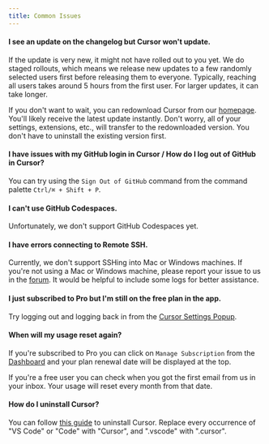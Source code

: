 ```yaml
---
title: Common Issues
---
```


#### I see an update on the changelog but Cursor won't update.

If the update is very new, it might not have rolled out to you yet. We do staged rollouts, which means we release new updates to a few randomly selected users first before releasing them to everyone. Typically, reaching all users takes around 5 hours from the first user. For larger updates, it can take longer.

If you don't want to wait, you can redownload Cursor from our [homepage](https://cursor.com/). You'll likely receive the latest update instantly. Don't worry, all of your settings, extensions, etc., will transfer to the redownloaded version. You don't have to uninstall the existing version first.

#### I have issues with my GitHub login in Cursor / How do I log out of GitHub in Cursor?

You can try using the `Sign Out of GitHub` command from the command palette `Ctrl/⌘ + Shift + P`.

#### I can't use GitHub Codespaces.

Unfortunately, we don't support GitHub Codespaces yet.

#### I have errors connecting to Remote SSH.

Currently, we don't support SSHing into Mac or Windows machines. If you're not using a Mac or Windows machine, please report your issue to us in the [forum](https://forum.cursor.com/). It would be helpful to include some logs for better assistance.

#### I just subscribed to Pro but I'm still on the free plan in the app.

Try logging out and logging back in from the [Cursor Settings Popup](/get-started/glossary#cursor-settings-popup).

#### When will my usage reset again?

If you're subscribed to Pro you can click on `Manage Subscription` from the [Dashboard](https://cursor.com/settings) and your plan renewal date will be displayed at the top.

If you're a free user you can check when you got the first email from us in your inbox. Your usage will reset every month from that date.

#### How do I uninstall Cursor?

You can follow [this guide](https://code.visualstudio.com/docs/setup/uninstall) to uninstall Cursor. Replace every occurrence of "VS Code" or "Code" with "Cursor", and ".vscode" with ".cursor".